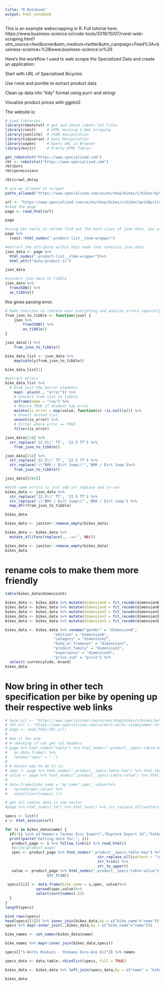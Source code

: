 ```yaml
---
title: "R Notebook"
output: html_notebook
---
```


This is an example webscrapping in R. Full tutorial here: https://www.business-science.io/code-tools/2019/10/07/rvest-web-scraping.html?utm_source=feedburner&utm_medium=twitter&utm_campaign=Feed%3A+business-science+%28www.business-science.io%29

Here’s the workflow I used to web scrape the Specialized Data and create an application:

Start with URL of Specialized Bicycles

Use rvest and jsonlite to extract product data

Clean up data into “tidy” format using purrr and stringr

Visualize product prices with ggplot2

The website is: 

```r
# Load libraries
library(robotstxt) # get and check robots.txt files
library(rvest)     # HTML Hacking & Web Scraping
library(jsonlite)  # JSON manipulation
library(tidyverse) # Data Manipulation
library(xopen)     # Opens URL in Browser
library(knitr)     # Pretty HTML Tables
```

```r
get_robotstxt("https://www.specialized.com")
rbt <- robotstxt("https://www.specialized.com")
rbt$bots
rbt$permissions

rbt$crawl_delay

# are we allowed to scrape?
paths_allowed("https://www.specialized.com/us/en/shop/bikes/c/bikes?q=%3Aprice-desc%3Aarchived%3Afalse&show=All")

url <- "https://www.specialized.com/us/en/shop/bikes/c/bikes?q=%3Aprice-desc%3Aarchived%3Afalse&show=All"
#read the page
page <- read_html(url)
```

```r
page
```

```r
#using Dev tools in chrome find out the main class of json data. you will need to add the "." before the calss name
page %>% 
  rvest::html_nodes(".product-list__item-wrapper")
```

```r
#extract the attribute within this node that contains json data
json_data <- page %>% 
  html_nodes(".product-list__item-wrapper")%>%
  html_attr("data-product-ic")

json_data
```

```r
#convert json data to tibble
json_data %>% 
  fromJSON() %>%
  as_tibble()
```

this gives parsing error.


```r
# Make Function to iterate over everything and analyse errors separatly
from_json_to_tibble <- function(json) {
    json %>%
        fromJSON() %>%
        as_tibble()
}
```

```r
json_data[1] %>%
    from_json_to_tibble()
```

```r
bike_data_list <- json_data %>%
    map(safely(from_json_to_tibble)) 
```


```r
bike_data_list[1]
```

```r
#extract errors
bike_data_list %>%
  # Grab just the $error elements
    map(~ pluck(., "error")) %>%
    # Convert from list to tibble
    enframe(name = "row") %>%
    # Return TRUE if element has error
    mutate(is_error = map(value, function(x) !is.null(x))) %>%
    # Unnest nested list
    unnest(is_error) %>%
    # Filter where error == TRUE
    filter(is_error)
```

```r
json_data[218] %>%
  str_replace('22.5\\" TT', '22.5 TT') %>%
    from_json_to_tibble()
```

```r
json_data[218] %>%
  str_replace('22.5\\" TT', '22.5 TT') %>%
  str_replace('\\"BMX / Dirt Jump\\"','BMX / Dirt Jump')%>%
    from_json_to_tibble()
```

```r
json_data[[286]]
```

```r
#both same errors so just add str_replace and re-run
bikes_data <- json_data %>%
  str_replace('22.5\\" TT', '22.5 TT') %>%
  str_replace('\\"BMX / Dirt Jump\\"','BMX / Dirt Jump') %>%
  map_dfr(from_json_to_tibble)
```

```r
bikes_data
```

```r
bikes_data <- janitor::remove_empty(bikes_data)
```



```r
bikes_data <- bikes_data %>%
  mutate_all(funs(replace(., .=='', NA)))

bikes_data <- janitor::remove_empty(bikes_data)
bikes_data
```

# rename cols to make them more friendly

```r
table(bikes_data$dimension5)
```

```r
bikes_data <- bikes_data %>% mutate(dimension6 = fct_recode(dimension6,"S-Works" = "S-Works/S-Works"))
bikes_data <- bikes_data %>% mutate(dimension8 = fct_recode(dimension8,"Men/Women" = "Men/Men/Women"))
bikes_data <- bikes_data %>% mutate(dimension2 = fct_recode(dimension2,"Mountain" = "Mountain/Mountain"))
bikes_data <- bikes_data %>% mutate(dimension3 = fct_recode(dimension3,"Epic EVO" = "Epic EVO/Epic EVO"))
bikes_data <- bikes_data %>% mutate(dimension5 = fct_recode(dimension5,"Cross Country" = "Cross Country/Cross Country"))

bikes_data <- bikes_data %>% rename("gender" = "dimension8",
                      "edition" = "dimension6",
                      "category" = "dimension2",
                      "bike_or_frameset" = "dimension1",
                      "product_family" = "dimension3",
                      "experience" = "dimension5",
                      "price_usd" = "price") %>%
  select(-currencyCode,-brand)
bikes_data
```

# Now bring in other tech specification per bike by opening up their respective web links

```r
# base_url <- "https://www.specialized.com/us/en/shop/bikes/c/bikes?q=%3Aprice-desc%3Aarchived%3Afalse&show=All"
# tbl_url <- "https://www.specialized.com/us/en/s-works-stumpjumper-st-27-5/p/157592?color=236250-157592"
# page <- read_html(tbl_url)
# 
# #do it for one:
# # checking if can get col headers
# page %>% html_nodes("table") %>% html_nodes(".product__specs-table-entry")  %>% html_nodes(".product__specs-table-key") %>%  html_text() %>%
#   as.data.frame() %>%
#   rename("spec" = ".")
# 
# # easier way to do it is:
# spec <- page %>% html_nodes(".product__specs-table-key") %>% html_text() %>% str_replace_all(pattern = "\n","")
# value <- page %>% html_nodes(".product__specs-table-value") %>% html_text() %>% str_replace_all(pattern = "\n","")
# 
# data.frame(bike_name = "my_name",spec, value)%>%
#   spread(spec,value) %>%
#   select(sort(names(.)))

# get all tables data in one vector
#page %>% html_nodes("td") %>% html_text() %>% str_replace_all(pattern = "\n","")

specs <- list()
s <- html_session(url)

for (i in bikes_data$name) {
  if(!(i %in% c("Women's Tarmac Disc Expert","Riprock Expert 24","Fatboy 24","Fatboy 20","Riprock Comp 24","Men's Rockhopper Sport"))){
  print(paste("Getting data for:", i))
   product_page <- s %>% follow_link(i) %>% read_html()
   #print(product_page)
   spec <- product_page %>% html_nodes(".product__specs-table-key") %>% html_text() %>% 
                                          str_replace_all(pattern = "\n","") %>%
                                          str_trim() %>%
                                          str_to_upper()
   value <- product_page %>% html_nodes(".product__specs-table-value") %>% html_text() %>% str_replace_all(pattern = "\n","") %>%
                   str_trim()
 
 specs[[i]] <- data.frame(bike_name = i,spec, value)%>%
              spread(spec,value)%>%
              select(sort(names(.)))
  }
}
length(specs)
```

```r
bind_rows(specs)
head(specs[[1]]) %>% inner_join(bikes_data,by = c("bike_name"="name"))
specs %>% map(~inner_join(.,bikes_data,by = c("bike_name"="name")))

bike_names <- set_names(bikes_data$name)

bike_names %>% map(~inner_join(bikes_data,specs))
```

```r
specs[["S-Works Roubaix - Shimano Dura-Ace Di2"]] %>% names
```


```r
specs_data <- data.table::rbindlist(specs, fill = TRUE)
```

```r
bikes_data <- bikes_data %>% left_join(specs_data,by = c("name" = "bike_name"))
```

```r
bikes_data
```



